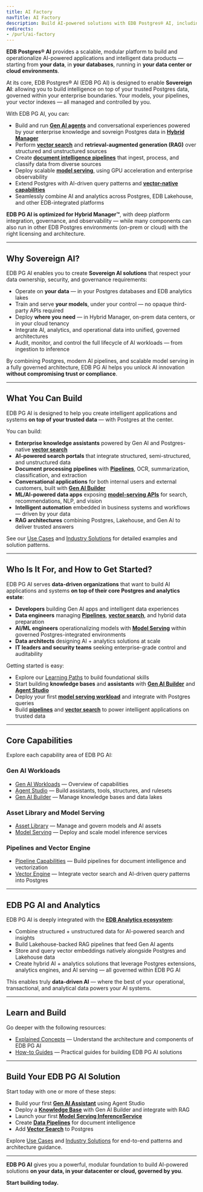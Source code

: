 ```yaml
---
title: AI Factory
navTitle: AI Factory
description: Build AI-powered solutions with EDB Postgres® AI, including Gen AI, vector search, model serving, pipelines, and Postgres integration. Start here to explore concepts, learning paths, use cases, and tutorials.
redirects:
- /purl/ai-factory
---
```


**EDB Postgres® AI** provides a scalable, modular platform to build and operationalize AI-powered applications and intelligent data products — starting from **your data**, in **your databases**, running in **your data center or cloud environments**.

At its core, EDB Postgres® AI (EDB PG AI) is designed to enable **Sovereign AI**: allowing you to build intelligence on top of your trusted Postgres data, governed within your enterprise boundaries. Your models, your pipelines, your vector indexes — all managed and controlled by you.

With EDB PG AI, you can:

- Build and run [**Gen AI agents**](./gen-ai/agent-studio) and conversational experiences powered by your enterprise knowledge and sovreign Postgres data in [**Hybrid Manager**](../hybrid-manager/ai-factory)
- Perform [**vector search**](./vector-engine) and **retrieval-augmented generation (RAG)** over structured and unstructured sources
- Create [**document intelligence pipelines**](./pipeline) that ingest, process, and classify data from diverse sources
- Deploy scalable [**model serving**](edb-postgres-ai/ai-factory/model/serving), using GPU acceleration and enterprise observability
- Extend Postgres with AI-driven query patterns and [**vector-native capabilities**](./vector-engine)
- Seamlessly combine AI and analytics across Postgres, EDB Lakehouse, and other EDB-integrated platforms

**EDB PG AI is optimized for Hybrid Manager™**, with deep platform integration, governance, and observability — while many components can also run in other EDB Postgres environments (on-prem or cloud) with the right licensing and architecture.

---

## Why Sovereign AI?

EDB PG AI enables you to create **Sovereign AI solutions** that respect your data ownership, security, and governance requirements:

- Operate on **your data** — in your Postgres databases and EDB analytics lakes
- Train and serve **your models**, under your control — no opaque third-party APIs required
- Deploy **where you need** — in Hybrid Manager, on-prem data centers, or in your cloud tenancy
- Integrate AI, analytics, and operational data into unified, governed architectures
- Audit, monitor, and control the full lifecycle of AI workloads — from ingestion to inference

By combining Postgres, modern AI pipelines, and scalable model serving in a fully governed architecture, EDB PG AI helps you unlock AI innovation **without compromising trust or compliance**.

---

## What You Can Build

EDB PG AI is designed to help you create intelligent applications and systems **on top of your trusted data** — with Postgres at the center.

You can build:

- **Enterprise knowledge assistants** powered by Gen AI and Postgres-native [**vector search**](./vector-engine)
- **AI-powered search portals** that integrate structured, semi-structured, and unstructured data
- **Document processing pipelines** with [**Pipelines**](./pipeline), OCR, summarization, classification, and extraction
- **Conversational applications** for both internal users and external customers, built with [**Gen AI Builder**](./gen-ai/builder)
- **ML/AI-powered data apps** exposing [**model-serving APIs**](edb-postgres-ai/ai-factory/model/serving) for search, recommendations, NLP, and vision
- **Intelligent automation** embedded in business systems and workflows — driven by your data
- **RAG architectures** combining Postgres, Lakehouse, and Gen AI to deliver trusted answers

See our [Use Cases](./learn/use-cases.mdx) and [Industry Solutions](./learn/solutions.mdx) for detailed examples and solution patterns.

---

## Who Is It For, and How to Get Started?

EDB PG AI serves **data-driven organizations** that want to build AI applications and systems **on top of their core Postgres and analytics estate**:

- **Developers** building Gen AI apps and intelligent data experiences
- **Data engineers** managing [**Pipelines**](./pipeline), [**vector search**](./vector-engine), and hybrid data preparation
- **AI/ML engineers** operationalizing models with [**Model Serving**](edb-postgres-ai/ai-factory/model/serving) within governed Postgres-integrated environments
- **Data architects** designing AI + analytics solutions at scale
- **IT leaders and security teams** seeking enterprise-grade control and auditability

Getting started is easy:

- Explore our [Learning Paths](./learn/paths) to build foundational skills
- Start building **knowledge bases** and **assistants** with [**Gen AI Builder**](./gen-ai/builder) and [**Agent Studio**](./gen-ai/agent-studio)
- Deploy your first [**model serving workload**](edb-postgres-ai/ai-factory/model/serving) and integrate with Postgres queries
- Build [**pipelines**](./pipeline) and [**vector search**](./vector-engine) to power intelligent applications on trusted data

---

## Core Capabilities

Explore each capability area of EDB PG AI:

### Gen AI Workloads

- [Gen AI Workloads](./gen-ai) — Overview of capabilities
- [Agent Studio](./gen-ai/agent-studio) — Build assistants, tools, structures, and rulesets
- [Gen AI Builder](./gen-ai/builder) — Manage knowledge bases and data lakes

### Asset Library and Model Serving

- [Asset Library](edb-postgres-ai/ai-factory/model/library) — Manage and govern models and AI assets
- [Model Serving](edb-postgres-ai/ai-factory/model/serving) — Deploy and scale model inference services

### Pipelines and Vector Engine

- [Pipeline Capabilities](./pipeline) — Build pipelines for document intelligence and vectorization
- [Vector Engine](./vector-engine) — Integrate vector search and AI-driven query patterns into Postgres

---

## EDB PG AI and Analytics

EDB PG AI is deeply integrated with the [**EDB Analytics ecosystem**](/edb-postgres-ai/analytics):

- Combine structured + unstructured data for AI-powered search and insights
- Build Lakehouse-backed RAG pipelines that feed Gen AI agents
- Store and query vector embeddings natively alongside Postgres and Lakehouse data
- Create hybrid AI + analytics solutions that leverage Postgres extensions, analytics engines, and AI serving — all governed within EDB PG AI

This enables truly **data-driven AI** — where the best of your operational, transactional, and analytical data powers your AI systems.

---

## Learn and Build

Go deeper with the following resources:

- [Explained Concepts](./learn/explained) — Understand the architecture and components of EDB PG AI
- [How-to Guides](./learn/how-to/gen-ai) — Practical guides for building EDB PG AI solutions

---

## Build Your EDB PG AI Solution

Start today with one or more of these steps:

- Build your first [**Gen AI Assistant**](./gen-ai/agent-studio) using Agent Studio
- Deploy a [**Knowledge Base**](./gen-ai/builder) with Gen AI Builder and integrate with RAG
- Launch your first [**Model Serving InferenceService**](edb-postgres-ai/ai-factory/model/serving)
- Create [**Data Pipelines**](./pipeline) for document intelligence
- Add [**Vector Search**](./vector-engine) to Postgres

Explore [Use Cases](./learn/use-cases.mdx) and [Industry Solutions](./learn/solutions.mdx) for end-to-end patterns and architecture guidance.

---

**EDB PG AI** gives you a powerful, modular foundation to build AI-powered solutions **on your data, in your datacenter or cloud, governed by you**.

**Start building today.**
